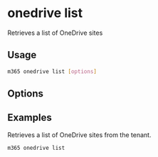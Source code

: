 
# onedrive list

Retrieves a list of OneDrive sites

## Usage

```sh
m365 onedrive list [options]
```

## Options

<Global />

## Examples

Retrieves a list of OneDrive sites from the tenant.

```sh
m365 onedrive list
```
